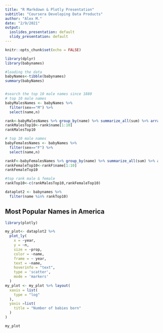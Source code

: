 ```yaml
---
title: "R Markdown & Plotly Presentation"
subtitle: "Coursera Developing Data Products"
author: "Alex M."
date: "2/9/2021"
output:
  ioslides_presentation: default
  slidy_presentation: default
---
```


```r
knitr::opts_chunk$set(echo = FALSE)
```


```r
library(dplyr)
library(babynames)

#loading the data 
babyNames<-tibble(babynames)
summary(babyNames)


#search the top 10 male names since 1880
# top 10 male names
babyMalesNames <- babyNames %>% 
  filter(sex=="M") %>%
  select(name,n)

rank<-babyMalesNames %>% group_by(name) %>% summarize_all(sum) %>% arrange(desc(n))
rankMalesTop10<-rank$name[1:10]
rankMalesTop10

# top 10 male names
babyFemalesNames <- babyNames %>% 
  filter(sex=="F") %>%
  select(name,n)

rankF<-babyFemalesNames %>% group_by(name) %>% summarize_all(sum) %>% arrange(desc(n))
rankFemaleTop10<-rankF$name[1:10]
rankFemaleTop10

#top rank male & female
rankTop10<-c(rankMalesTop10,rankFemaleTop10)

dataplot2 <- babynames %>% 
  filter(name %in% rankTop10)

```

## Most Popular Names in America

```r
library(plotly)

my_plot<- dataplot2 %>%
  plot_ly(
    x = ~year,
    y = ~n,
    size = ~prop,
    color = ~name,
    frame = ~ year,
    text = ~name,
    hoverinfo = "text",
    type = 'scatter',
    mode = 'markers'
  )
my_plot <- my_plot %>% layout(
  xaxis = list(
    type = "log"
  ),
  yaxis =list(
    title = "Number of babies born"
  )  
)   

my_plot
```



